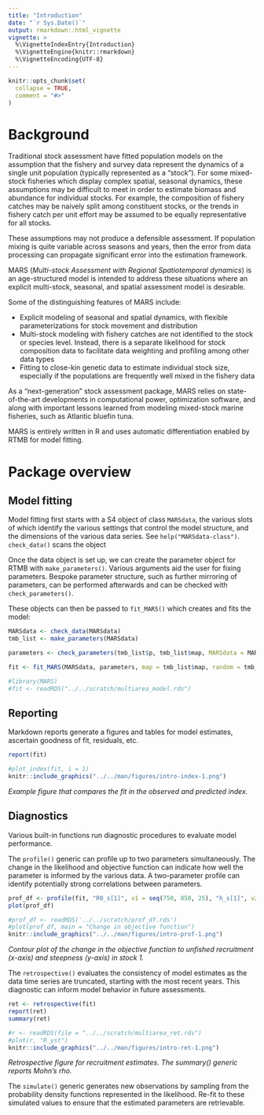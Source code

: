 ```yaml
---
title: "Introduction"
date: "`r Sys.Date()`"
output: rmarkdown::html_vignette
vignette: >
  %\VignetteIndexEntry{Introduction}
  %\VignetteEngine{knitr::rmarkdown}
  %\VignetteEncoding{UTF-8}
---
```


```r
knitr::opts_chunk$set(
  collapse = TRUE,
  comment = "#>"
)
```

# Background

Traditional stock assessment have fitted population models on the assumption that the fishery and survey data represent the dynamics of a single unit population (typically represented as a "stock").
For some mixed-stock fisheries which display complex spatial, seasonal dynamics, these assumptions may be difficult to meet in order to estimate biomass and abundance for individual stocks. 
For example, the composition of fishery catches may be naively split among constituent stocks, or the trends in fishery catch per unit effort may be assumed to be equally representative for all stocks. 

These assumptions may not produce a defensible assessment.
If population mixing is quite variable across seasons and years, then the error from data processing can propagate significant error into the estimation framework. 

MARS (*Multi-stock Assessment with Regional Spatiotemporal dynamics*) is an age-structured model is intended to address these situations where an explicit multi-stock, seasonal, and spatial assessment model is desirable.

Some of the distinguishing features of MARS include:

- Explicit modeling of seasonal and spatial dynamics, with flexible parameterizations for stock movement and distribution
- Multi-stock modeling with fishery catches are not identified to the stock or species level. Instead, there is a separate likelihood for stock composition data to facilitate data weighting and profiling among other data types
- Fitting to close-kin genetic data to estimate individual stock size, especially if the populations are frequently well mixed in the fishery data

As a "next-generation" stock assessment package, MARS relies on state-of-the-art developments in computational power, optimization software, and along with important lessons learned from modeling mixed-stock marine fisheries, such as Atlantic bluefin tuna. 

MARS is entirely written in R and uses automatic differentiation enabled by RTMB for model fitting.

# Package overview

## Model fitting

Model fitting first starts with a S4 object of class `MARSdata`, the various slots of which identify the various settings that control the model structure, and the dimensions of the various data series. See `help("MARSdata-class")`. `check_data()` scans the object 

Once the data object is set up, we can create the parameter object for RTMB with `make_parameters()`. 
Various arguments aid the user for fixing parameters.
Bespoke parameter structure, such as further mirroring of parameters, can be performed afterwards and can be checked with `check_parameters()`.

These objects can then be passed to `fit_MARS()` which creates and fits the model:

```r
MARSdata <- check_data(MARSdata)
tmb_list <- make_parameters(MARSdata)

parameters <- check_parameters(tmb_list$p, tmb_list$map, MARSdata = MARSdata)

fit <- fit_MARS(MARSdata, parameters, map = tmb_list$map, random = tmb_list$random)
```

```r
#library(MARS)
#fit <- readRDS("../../scratch/multiarea_model.rds")
```

## Reporting 

Markdown reports generate a figures and tables for model estimates, ascertain goodness of fit, residuals, etc.

```r
report(fit)
```

```r
#plot_index(fit, i = 1)
knitr::include_graphics("../../man/figures/intro-index-1.png")
```

*Example figure that compares the fit in the observed and predicted index.*

## Diagnostics

Various built-in functions run diagnostic procedures to evaluate model performance.

The `profile()` generic can profile up to two parameters simultaneously. The change in the likelihood and objective function can indicate how well the parameter is informed by the various data.
A two-parameter profile can identify potentially strong correlations between parameters.

```r
prof_df <- profile(fit, "R0_s[1]", v1 = seq(750, 850, 25), "h_s[1]", v2 = seq(0.75, 0.95, 0.05))
plot(prof_df)
```

```r
#prof_df <- readRDS('../../scratch/prof_df.rds')
#plot(prof_df, main = "Change in objective function")
knitr::include_graphics("../../man/figures/intro-prof-1.png")
```

*Contour plot of the change in the objective function to unfished recruitment (x-axis) and steepness (y-axis) in stock 1.*

The `retrospective()` evaluates the consistency of model estimates as the data time series are truncated, starting with the most recent years. 
This diagnostic can inform model behavior in future assessments.

```r
ret <- retrospective(fit)
report(ret)
summary(ret)
```

```r
#r <- readRDS(file = "../../scratch/multiarea_ret.rds")
#plot(r, "R_yst")
knitr::include_graphics("../../man/figures/intro-ret-1.png")
```

*Retrospective figure for recruitment estimates. The summary() generic reports Mohn's rho.*


The `simulate()` generic generates new observations by sampling from the probability density functions represented in the likelihood. 
Re-fit to these simulated values to ensure that the estimated parameters are retrievable.


